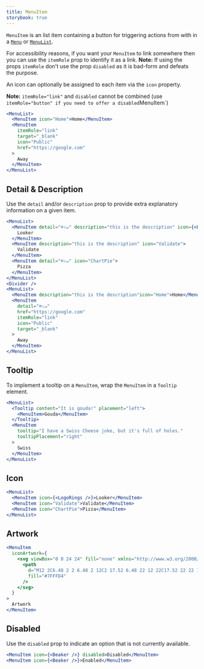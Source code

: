 ```yaml
---
title: MenuItem
storybook: true
---
```


`MenuItem` is an list item containing a button for triggering actions from with in a [`Menu`](menu) or [`MenuList`](menulist).

For accessibility reasons, if you want your `MenuItem` to link somewhere then you can use the `itemRole` prop to identify it as a link.
**Note:** If using the props `itemRole` don't use the prop `disabled` as it is bad-form and defeats the purpose.

An icon can optionally be assigned to each item via the `icon` property.

**Note:** `itemRole="link"` and `disabled` cannot be combined (use `itemRole="button" if you need to offer a disabled`MenuItem`)

```jsx
<MenuList>
  <MenuItem icon="Home">Home</MenuItem>
  <MenuItem
    itemRole="link"
    target="_blank"
    icon="Public"
    href="https://google.com"
  >
    Away
  </MenuItem>
</MenuList>
```

## Detail & Description

Use the `detail` and/or `description` prop to provide extra explanatory information on a given item.

```jsx
<MenuList>
  <MenuItem detail="⌘⇧↵" description="this is the description" icon={<LogoRings />}>
    Looker
  </MenuItem>
  <MenuItem description="this is the description" icon="Validate">
    Validate
  </MenuItem>
  <MenuItem detail="⌘⇧↵" icon="ChartPie">
    Pizza
  </MenuItem>
</MenuList>
<Divider />
<MenuList>
  <MenuItem description="this is the description"icon="Home">Home</MenuItem>
  <MenuItem
    detail="⌘⇧↵"
    href="https://google.com"
    itemRole="link"
    icon="Public"
    target="_blank"
  >
    Away
  </MenuItem>
</MenuList>
```

## Tooltip

To implement a tooltip on a `MenuItem`, wrap the `MenuItem` in a `Tooltip` element.

```jsx
<MenuList>
  <Tooltip content="It is gouda!" placement="left">
    <MenuItem>Gouda</MenuItem>
  </Tooltip>
  <MenuItem
    tooltip="I have a Swiss Cheese joke, but it's full of holes."
    tooltipPlacement="right"
  >
    Swiss
  </MenuItem>
</MenuList>
```

## Icon

```jsx
<MenuList>
  <MenuItem icon={<LogoRings />}>Looker</MenuItem>
  <MenuItem icon="Validate">Validate</MenuItem>
  <MenuItem icon="ChartPie">Pizza</MenuItem>
</MenuList>
```

## Artwork

```jsx
<MenuItem
  iconArtwork={
    <svg viewBox="0 0 24 24" fill="none" xmlns="http://www.w3.org/2000/svg">
      <path
        d="M12 2C6.48 2 2 6.48 2 12C2 17.52 6.48 22 12 22C17.52 22 22 17.52 22 12C22 6.48 17.52 2 12 2ZM13 17H11V15H13V17ZM13 13H11V7H13V13Z"
        fill="#7FFFD4"
      />
    </svg>
  }
>
  Artwork
</MenuItem>
```

## Disabled

Use the `disabled` prop to indicate an option that is not currently available.

```jsx
<MenuItem icon={<Beaker />} disabled>Disabled</MenuItem>
<MenuItem icon={<Beaker />}>Enabled</MenuItem>
```
